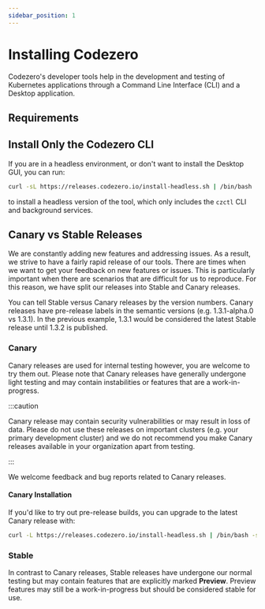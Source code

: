 ```yaml
---
sidebar_position: 1
---
```



# Installing Codezero

Codezero's developer tools help in the development and testing of Kubernetes applications through a Command Line Interface (CLI) and a Desktop application.

<AppInstall />

## Requirements

<AppRequirements />

## Install Only the Codezero CLI

If you are in a headless environment, or don't want to install the Desktop GUI, you can run:

```bash
curl -sL https://releases.codezero.io/install-headless.sh | /bin/bash
```

to install a headless version of the tool, which only includes the `czctl` CLI and background services.

## Canary vs Stable Releases

We are constantly adding new features and addressing issues. As a result, we strive to have a fairly rapid release of our tools. There are times when we want to get your feedback on new features or issues. This is particularly important when there are scenarios that are difficult for us to reproduce. For this reason, we have split our releases into Stable and Canary releases.

You can tell Stable versus Canary releases by the version numbers. Canary releases have pre-release labels in the semantic versions (e.g. 1.3.1-alpha.0 vs 1.3.1). In the previous example, 1.3.1 would be considered the latest Stable release until 1.3.2 is published.

### Canary

Canary releases are used for internal testing however, you are welcome to try them out. Please note that Canary releases have generally undergone light testing and may contain instabilities or features that are a work-in-progress.

:::caution

Canary release may contain security vulnerabilities or may result in loss of data. Please do not use these releases on important clusters (e.g. your primary development cluster) and we do not recommend you make Canary releases available in your organization apart from testing.

:::

We welcome feedback and bug reports related to Canary releases.

#### Canary Installation

If you'd like to try out pre-release builds, you can upgrade to the latest Canary release with:

```bash
curl -L https://releases.codezero.io/install-headless.sh | /bin/bash -s -- canary
```

### Stable

In contrast to Canary releases, Stable releases have undergone our normal testing but may contain features that are explicitly marked **Preview**. Preview features may still be a work-in-progress but should be considered stable for use.
